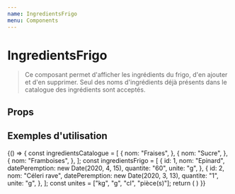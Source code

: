 ```yaml
---
name: IngredientsFrigo
menu: Components
---
```


# IngredientsFrigo


> Ce composant permet d'afficher les ingrédients du frigo, d'en ajouter
 et d'en supprimer. Seul des noms d'ingrédients déjà présents dans le catalogue
 des ingrédients sont acceptés.

## Props
<Props of={IngredientsFrigo} />


## Exemples d'utilisation

<Playground>
  {() => {
    const ingredientsCatalogue = [
      {
        nom: "Fraises",
      },
      {
        nom: "Sucre",
      },
      {
        nom: "Framboises",
      },
    ];
    const ingredientsFrigo = [
      {
        id: 1,
        nom: "Epinard",
        datePeremption: new Date(2020, 4, 15),
        quantite: "60",
        unite: "g",
      },
      {
        id: 2,
        nom: "Céleri rave",
        datePeremption: new Date(2020, 3, 13),
        quantite: "1",
        unite: "g",
      },
    ];
    const unites = ["kg", "g", "cl", "pièce(s)"];
    return (
      <IngredientsFrigo
        ingredients={ingredientsFrigo}
        ingredientsPossibles={ingredientsCatalogue}
        totalUnites={unites}
      />
    )
  }}
</Playground>
